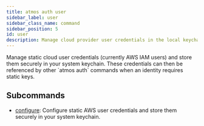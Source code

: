 ```yaml
---
title: atmos auth user
sidebar_label: user
sidebar_class_name: command
sidebar_position: 5
id: user
description: Manage cloud provider user credentials in the local keychain.
---
```


<Intro>
Manage static cloud user credentials (currently AWS IAM users) and store them securely in your system keychain. These credentials can then be referenced by other `atmos auth` commands when an identity requires static keys.
</Intro>

## Subcommands

- [configure](./auth-user-configure): Configure static AWS user credentials and store them securely in your system keychain.
